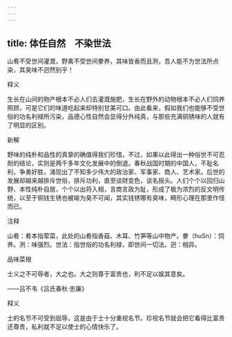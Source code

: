 ```yaml
---
---
---
```

title: 体任自然　不染世法
---



山肴不受世间灌溉，野禽不受世间豢养，其味皆香而且洌，吾人能不为世法所点染，其臭味不迥然别乎！

释义

生长在山间的物产根本不必人们去灌溉施肥，生长在野外的动物根本不必人们饲养照顾，可是它们的味道吃起来却特别甘美可口。由此看来，假如我们也能够不受世俗的功名利禄所污染，品德心性自然会显得分外纯真，与那些充满铜锈味的人就有了明显的区别。

新解

野味的纯朴和品性的真挚的确值得我们珍惜，不过，如果以此得出一种俗世不可忍耐的结论，实则是两千多年文化发展中的倒退。春秋战国时期的中国人，不耻名利，争勇好胜，涌现出了不知多少伟大的政治家、军事家、商人、艺术家。后世的发展却越来越排斥世俗，排斥功利，直至谈财变色，谈名摇头。人们个个以回归山野、本性纯朴自居，个个以出将入相，言商言政为耻，形成了极为浓烈的反文明传统，以至于铜钱生锈也被喻为臭不可闻，其实钱锈哪有臭味，畸形心理在那里作怪而已。

注释

山肴：肴本指荤菜，此处的山肴指香菇、木耳、竹笋等山中物产。豢（huSn）：饲养。洌：味强烈。世法：指世俗的功名利禄，即世间一切法。迥：相异。

品味菜根

士义之不可辱者，大之也。大之则尊于富贵也，利不足以娱其意矣。

——吕不韦《吕氏春秋·忠廉》

释义

士的名节不可受到屈辱，这是由于士十分重视名节。珍视名节就会把它看得比富贵还尊贵，私利就不足以使士的心情快乐了。